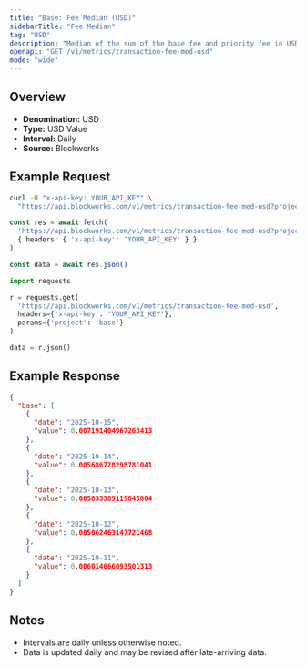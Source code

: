 ```yaml
---
title: "Base: Fee Median (USD)"
sidebarTitle: "Fee Median"
tag: "USD"
description: "Median of the sum of the base fee and priority fee in USD that day"
openapi: "GET /v1/metrics/transaction-fee-med-usd"
mode: "wide"
---
```


## Overview

- **Denomination:** USD
- **Type:** USD Value
- **Interval:** Daily
- **Source:** Blockworks

## Example Request

<CodeGroup>

```bash cURL
curl -H "x-api-key: YOUR_API_KEY" \
  "https://api.blockworks.com/v1/metrics/transaction-fee-med-usd?project=base"
```

```typescript TypeScript
const res = await fetch(
  'https://api.blockworks.com/v1/metrics/transaction-fee-med-usd?project=base',
  { headers: { 'x-api-key': 'YOUR_API_KEY' } }
)

const data = await res.json()
```

```python Python
import requests

r = requests.get(
  'https://api.blockworks.com/v1/metrics/transaction-fee-med-usd',
  headers={'x-api-key': 'YOUR_API_KEY'},
  params={'project': 'base'}
)

data = r.json()
```

</CodeGroup>

## Example Response

```json
{
  "base": [
    {
      "date": "2025-10-15",
      "value": 0.007191404967263413
    },
    {
      "date": "2025-10-14",
      "value": 0.005686728298781041
    },
    {
      "date": "2025-10-13",
      "value": 0.005833389119845004
    },
    {
      "date": "2025-10-12",
      "value": 0.005062463147721468
    },
    {
      "date": "2025-10-11",
      "value": 0.006014666093501313
    }
  ]
}
```

## Notes
- Intervals are daily unless otherwise noted.
- Data is updated daily and may be revised after late-arriving data.